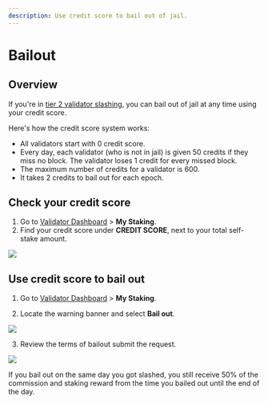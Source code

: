 ```yaml
---
description: Use credit score to bail out of jail.
---
```



# Bailout
## Overview
If you're in [tier 2 validator slashing](slashing.mdx#tier-2-validator-slashing), you can bail out
of jail at any time using your credit score.
  
Here's how the credit score system works:
* All validators start with 0 credit score.
* Every day, each validator (who is not in jail) is given 50 credits 
if they miss no block. The validator loses 1 credit for every missed block.
* The maximum number of credits for a validator is 600.
* It takes 2 credits to bail out for each epoch.

## Check your credit score
1. Go to [Validator Dashboard](https://validator.roninchain.com/) >
**My Staking**.
2. Find your credit score under **CREDIT SCORE**, next to your total
self-stake amount.
<img src={creditScore} width={1280} />

## Use credit score to bail out
1. Go to [Validator Dashboard](https://validator.roninchain.com/) >
**My Staking**.

2. Locate the warning banner and select **Bail out**.
<img src={stepOne} width={1224} /> 

3. Review the terms of bailout submit the request. 
<img src={stepTwo} width={400} />

If you bail out on the same day you got slashed, you still receive 50%
of the commission and staking reward from the time you bailed
out until the end of the day.
